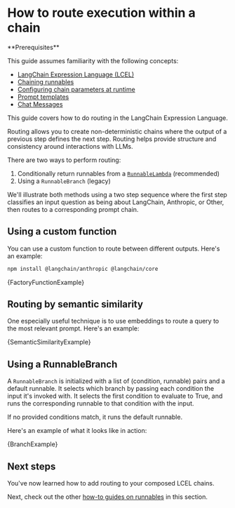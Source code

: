# How to route execution within a chain

<Info>
**Prerequisites**


This guide assumes familiarity with the following concepts:

- [LangChain Expression Language (LCEL)](/oss/javascript/concepts/lcel)
- [Chaining runnables](/oss/javascript/how-to/sequence/)
- [Configuring chain parameters at runtime](/oss/javascript/how-to/binding)
- [Prompt templates](/oss/javascript/concepts/prompt_templates)
- [Chat Messages](/oss/javascript/concepts/messages)

</Info>

This guide covers how to do routing in the LangChain Expression Language.

Routing allows you to create non-deterministic chains where the output of a previous step defines the next step. Routing helps provide structure and consistency around interactions with LLMs.

There are two ways to perform routing:

1. Conditionally return runnables from a [`RunnableLambda`](/oss/javascript/how-to/functions) (recommended)
2. Using a `RunnableBranch` (legacy)

We'll illustrate both methods using a two step sequence where the first step classifies an input question as being about LangChain, Anthropic, or Other, then routes to a corresponding prompt chain.

## Using a custom function

You can use a custom function to route between different outputs. Here's an example:


<IntegrationInstallTooltip></IntegrationInstallTooltip>

```bash npm2yarn
npm install @langchain/anthropic @langchain/core
```


<CodeBlock language="typescript">{FactoryFunctionExample}</CodeBlock>

## Routing by semantic similarity

One especially useful technique is to use embeddings to route a query to the most relevant prompt. Here's an example:


<CodeBlock language="typescript">{SemanticSimilarityExample}</CodeBlock>

## Using a RunnableBranch

A `RunnableBranch` is initialized with a list of (condition, runnable) pairs and a default runnable. It selects which branch by passing each condition the input it's invoked with. It selects the first condition to evaluate to True, and runs the corresponding runnable to that condition with the input.

If no provided conditions match, it runs the default runnable.

Here's an example of what it looks like in action:


<CodeBlock language="typescript">{BranchExample}</CodeBlock>

## Next steps

You've now learned how to add routing to your composed LCEL chains.

Next, check out the other [how-to guides on runnables](/oss/javascript/how-to/#langchain-expression-language) in this section.
